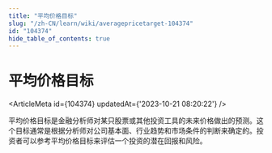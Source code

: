 ```yaml
---
title: "平均价格目标"
slug: "/zh-CN/learn/wiki/averagepricetarget-104374"
id: "104374"
hide_table_of_contents: true
---
```



<Breadcrumbs current="平均价格目标" />

# 平均价格目标

<ArticleMeta id={104374} updatedAt={'2023-10-21 08:20:22'} />
<div className='border-solid border-b border-t-0 my-4 border-[var(--ifm-color-gray-300)]' />

平均价格目标是金融分析师对某只股票或其他投资工具的未来价格做出的预测。这个目标通常是根据分析师对公司基本面、行业趋势和市场条件的判断来确定的。投资者可以参考平均价格目标来评估一个投资的潜在回报和风险。
